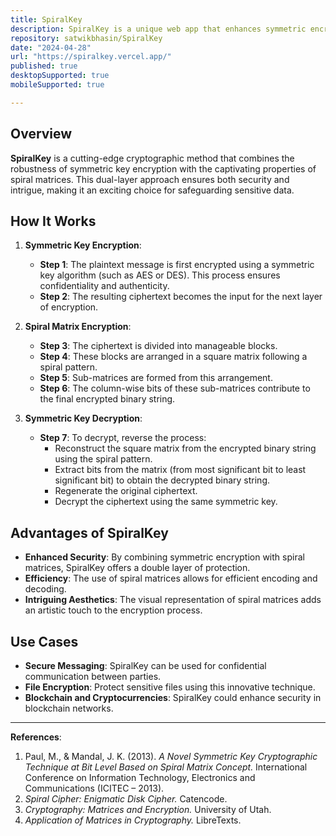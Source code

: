 ```yaml
---
title: SpiralKey
description: SpiralKey is a unique web app that enhances symmetric encryption with a touch of magic.
repository: satwikbhasin/SpiralKey
date: "2024-04-28"
url: "https://spiralkey.vercel.app/"
published: true
desktopSupported: true
mobileSupported: true

---
```


## Overview
**SpiralKey** is a cutting-edge cryptographic method that combines the robustness of symmetric key encryption with the captivating properties of spiral matrices. This dual-layer approach ensures both security and intrigue, making it an exciting choice for safeguarding sensitive data.

## How It Works
1. **Symmetric Key Encryption**:
   - **Step 1**: The plaintext message is first encrypted using a symmetric key algorithm (such as AES or DES). This process ensures confidentiality and authenticity.
   - **Step 2**: The resulting ciphertext becomes the input for the next layer of encryption.

2. **Spiral Matrix Encryption**:
   - **Step 3**: The ciphertext is divided into manageable blocks.
   - **Step 4**: These blocks are arranged in a square matrix following a spiral pattern.
   - **Step 5**: Sub-matrices are formed from this arrangement.
   - **Step 6**: The column-wise bits of these sub-matrices contribute to the final encrypted binary string.

3. **Symmetric Key Decryption**:
   - **Step 7**: To decrypt, reverse the process:
     - Reconstruct the square matrix from the encrypted binary string using the spiral pattern.
     - Extract bits from the matrix (from most significant bit to least significant bit) to obtain the decrypted binary string.
     - Regenerate the original ciphertext.
     - Decrypt the ciphertext using the same symmetric key.

## Advantages of SpiralKey
- **Enhanced Security**: By combining symmetric encryption with spiral matrices, SpiralKey offers a double layer of protection.
- **Efficiency**: The use of spiral matrices allows for efficient encoding and decoding.
- **Intriguing Aesthetics**: The visual representation of spiral matrices adds an artistic touch to the encryption process.

## Use Cases
- **Secure Messaging**: SpiralKey can be used for confidential communication between parties.
- **File Encryption**: Protect sensitive files using this innovative technique.
- **Blockchain and Cryptocurrencies**: SpiralKey could enhance security in blockchain networks.

---

**References**:
1. Paul, M., & Mandal, J. K. (2013). *A Novel Symmetric Key Cryptographic Technique at Bit Level Based on Spiral Matrix Concept.* International Conference on Information Technology, Electronics and Communications (ICITEC – 2013).
2. *Spiral Cipher: Enigmatic Disk Cipher.* Catencode.
3. *Cryptography: Matrices and Encryption.* University of Utah.
4. *Application of Matrices in Cryptography.* LibreTexts.